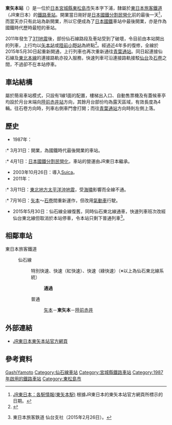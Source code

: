 {{noteTA
|T=zh-tw:東矢本車站; zh-cn:东矢本站; zh-hk:東矢本站;
|1=zh-tw:矢本車站; zh-cn:矢本站; zh-hk:矢本站;
|2=zh-tw:陸前小野車站;zh-cn:陆前小野站;zh-hk:陸前小野站;
|3=zh-tw:赤井車站;zh-cn:赤井站;zh-hk:赤井站;
}}
{{日本車站資訊
|公司色     = green
|文字色     =
|站名       = 東矢本站
|圖片       = JREast-Senseki-line-Higashi-yamoto-station-entrance-20140813-143220.jpg
|pxl        = 
|圖片說明   = 東矢本站外貌（2014年）。
|日文原名   = 東矢本
|平假名     = ひがしやもと 
|羅馬拼音   = Higashi-Yamoto
|前一站     = [[矢本站|矢本]]
|後一站     = [[陸前赤井站|陸前赤井]]
|前一站距離 = 1.4
|後一站距離 = 1.5
|電報略號   = 
|車站編號   = ヒモ
|所屬公司   = [[東日本旅客鐵道|東日本旅客鐵道]]（JR東日本）
|所屬路線   = {{Color|deepskyblue|■}}[[仙石線|仙石線]]
|距離       = 41.6公里（起點站：[[青葉通站|青葉通]]）<br>39.8
|起站       = [[仙台站|仙台]]經[[鹽釜站|鹽釜]]
|所在地     = [[宮城縣|宮城縣]][[東松島市|東松島市]]矢本字下浦184
|車站構造   = [[地面車站|地面車站]]
|月台配置   = 1面1線
|啟用年月日 = 1987年3月31日
|廢止年月日 =
|上下車人次 = 
|統計年度   = 
|備註       = 無人站
}}

'''東矢本站'''（{{jpn|j=東矢本駅|hg=ひがしやもとえき|rm=Higashi-yamoto eki|f=y}}）是一位於[[日本|日本]][[宮城縣|宮城縣]][[東松島市|東松島市]]矢本字下浦，隸屬於[[東日本旅客鐵道|東日本旅客鐵道]]（JR東日本）的[[鐵路車站|鐵路車站]]。開業當日剛好是[[日本國鐵分割民營化|日本國鐵分割民營化]]前的最後一天<ref>[http://www.jreast.co.jp/estation/station/info.aspx?StationCd=1307 JR東日本：各駅情報(東矢本駅)] {{Wayback|url=http://www.jreast.co.jp/estation/station/info.aspx?StationCd=1307 |date=20141220074746 }} 根據JR東日本的東矢本站官方網頁所標示的日期。</ref>，而當天亦只有此站為新開業，所以它便成為了[[日本國鐵|日本國鐵]]車站中最後開業，亦是作為國鐵時代歷時最短的車站。

2011年發生了[[311地震|311地震]]後，部份仙石線路段及車站受到了破壞，令目前由本站開出的列車，上行均以[[矢本站|矢本站]]或[[陸前小野站|陸前小野站]]為終點<ref>{{Cite web |url=http://www.jreast.co.jp/pdf/saikaijoukyou.pdf |title=JR 東日本有關列車服務安排（日文） |access-date=2013-05-27 |archive-date=2016-08-21 |archive-url=https://web.archive.org/web/20160821134306/http://www.jreast.co.jp/pdf/saikaijoukyou.pdf |dead-url=yes }}</ref>。經過近4年多的復修，全線於2015年5月30日起重新開通，上行列車也再次重新通往[[青葉通站|青葉通站]]。同日起連接仙石線及[[東北本線|東北本線]]的連接路軌亦投入服務，快速列車可沿連接路軌接駁[[仙台站|仙台]]及[[石卷站|石卷]]之間，不過卻不在本站停車。

==車站結構==
屬於簡易車站模式，只設有1線1面的配置，樓梯出入口、自動售票機及有蓋候車亭均設於月台末端向[[陸前赤井站|陸前赤井站]]方向，其餘月台部份均為露天區域，有效長度為4輛。往石卷方向時，列車右側車門會打開；而往[[青葉通站|青葉通站]]方向時則左側上落。

==歷史==
* 1987年：
:* 3月31日：開業，為國鐵時代最後開業的車站。
:* 4月1日：[[日本國鐵分割民營化|日本國鐵分割民營化]]，車站的營運由JR東日本繼承。
* 2003年10月26日：導入[[Suica|Suica]]。
* 2011年：
:* 3月11日：[[東北地方太平洋沖地震|東北地方太平洋沖地震]]，受[[海嘯|海嘯]]影響而全線不通。
:* 7月16日：[[矢本站|矢本]]～[[石卷站|石卷]]間重新運作，但改用[[氣動車|氣動車]]行駛。
* 2015年5月30日：仙石線全線復舊，同時仙石東北線通車，快速列車班次改經仙台東北線但取消於本站停車，令本站只剩下普通列車<ref name="JReast1502">{{PDFlink|[http://www.jr-sendai.com/wp-content/uploads/2015/02/201505daiyakaisei.pdf 2015年5月 ダイヤ改正について]}} 東日本旅客鉄道 仙台支社（2015年2月26日）。</ref>。

== 相鄰車站 ==
; 東日本旅客鐵道
: {{Color|deepskyblue|■}}仙石線
:: {{Color|red|□}}特別快速、{{Color|red|■}}快速（紅快速）、{{Color|green|■}}快速（綠快速）（※以上為仙石東北線系統）
::: '''通過'''
:: {{Color|gray|■}}普通
::: [[矢本站|矢本]]－'''東矢本'''－[[陸前赤井站|陸前赤井]]

==外部連結==
* {{ja}}[https://web.archive.org/web/20141220074746/http://www.jreast.co.jp/estation/station/info.aspx?StationCd=1307 JR東日本東矢本站官方網頁]

==參考資料==
{{reflist}}

{{仙石線}}

{{commonscat|Higashi-Yamoto Station}}
{{DEFAULTSORT:Higashi-Yamoto}}
[[Category:日本鐵路車站_Hi|GashiYamoto]]
[[Category:仙石線車站|Category:仙石線車站]]
[[Category:宮城縣鐵路車站|Category:宮城縣鐵路車站]]
[[Category:1987年啟用的鐵路車站|Category:1987年啟用的鐵路車站]]
[[Category:東松島市|Category:東松島市]]